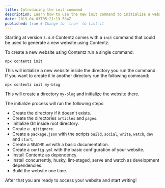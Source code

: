 ```yaml
---
title: Introducing the init command
description: Learn how to use the new init command to initialize a website using Contentz.
date: 2019-04-03T05:21:19.584Z
published: true # Change to `true` to list it
---
```


Starting at version `3.4.0` Contentz comes with a `init` command that could be used to generate a new website using Contentz.

To create a new website using Contentz run a single command:

```shell
npx contentz init
```

This will initialize a new website inside the directory you run the command. If you want to create it in another directory run the following command:

```shell
npx contentz init my-blog
```

This will create a directory `my-blog` and initialize the website there.

The initialize process will run the following steps:

- Create the directory if it doesn't exists.
- Create the directories `articles` and `pages`.
- Initialize Git inside root directory.
- Create a `.gitignore`.
- Create a `package.json` with the scripts `build`, `social`, `write`, `watch`, `dev` and `start`.
- Create a `README.md` with a basic documentation.
- Create a `config.yml` with the basic configuration of your website.
- Install Contentz as dependency.
- Install concurrently, husky, lint-staged, serve and watch as development dependencies.
- Build the website one time.

After that you are ready to access your website and start writing!
